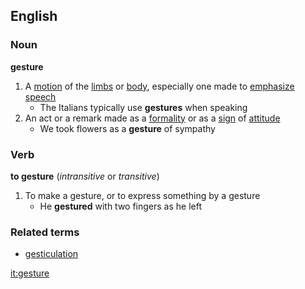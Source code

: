 ==English==
===Noun===
'''gesture'''
#A [[motion]] of the [[limb]]s or [[body]], especially one made to [[emphasize]] [[speech]]
#* The Italians typically use '''gestures''' when speaking
#An act or a remark made as a [[formality]] or as a [[sign]] of [[attitude]]
#* We took flowers as a '''gesture''' of sympathy
===Verb===
'''to gesture''' (''intransitive'' or ''transitive'')
#To make a gesture, or to express something by a gesture
#* He '''gestured''' with two fingers as he left
===Related terms===
*[[gesticulation]]

[[it:gesture]]
